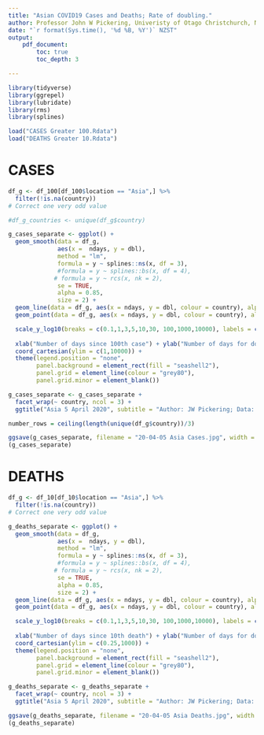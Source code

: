 ```yaml
---
title: "Asian COVID19 Cases and Deaths; Rate of doubling."
author: Professor John W Pickering, Univeristy of Otago Christchurch, New Zealand
date: "`r format(Sys.time(), '%d %B, %Y')` NZST"
output:
    pdf_document:
        toc: true
        toc_depth: 3

---
```

```r
library(tidyverse)
library(ggrepel)
library(lubridate)
library(rms)
library(splines)

load("CASES Greater 100.Rdata")
load("DEATHS Greater 10.Rdata")


```
\newpage  

# CASES
```r

df_g <- df_100[df_100$location == "Asia",] %>% 
  filter(!is.na(country))
# Correct one very odd value

#df_g_countries <- unique(df_g$country) 
```


```r


g_cases_separate <- ggplot() +
  geom_smooth(data = df_g, 
              aes(x =  ndays, y = dbl), 
              method = "lm",
              formula = y ~ splines::ns(x, df = 3),
              #formula = y ~ splines::bs(x, df = 4),
             # formula = y ~ rcs(x, nk = 2),
              se = TRUE,
              alpha = 0.85, 
              size = 2) +
  geom_line(data = df_g, aes(x = ndays, y = dbl, colour = country), alpha = 0.6, size = 0.5) +
  geom_point(data = df_g, aes(x = ndays, y = dbl, colour = country), alpha = 0.6, size = 0.5) +

  scale_y_log10(breaks = c(0.1,1,3,5,10,30, 100,1000,10000), labels = c("0.1","1","3" ,"5", "10", "30","100","1000","10000")) +
  
  xlab("Number of days since 100th case") + ylab("Number of days for doubling") +
  coord_cartesian(ylim = c(1,10000)) +
  theme(legend.position = "none",
        panel.background = element_rect(fill = "seashell2"),
        panel.grid = element_line(colour = "grey80"),
        panel.grid.minor = element_blank()) 

g_cases_separate <- g_cases_separate + 
  facet_wrap(~ country, ncol = 3) + 
  ggtitle("Asia 5 April 2020", subtitle = "Author: JW Pickering; Data: John Hopkins University")

number_rows = ceiling(length(unique(df_g$country))/3)

ggsave(g_cases_separate, filename = "20-04-05 Asia Cases.jpg", width = 210  , height = 20 + 40 * number_rows, units = "mm")
(g_cases_separate)
```

\newpage
# DEATHS
```r

df_g <- df_10[df_10$location == "Asia",] %>% 
  filter(!is.na(country))
# Correct one very odd value

```

```r

g_deaths_separate <- ggplot() +
  geom_smooth(data = df_g, 
              aes(x =  ndays, y = dbl), 
              method = "lm",
              formula = y ~ splines::ns(x, df = 3),
              #formula = y ~ splines::bs(x, df = 4),
             # formula = y ~ rcs(x, nk = 2),
              se = TRUE,
              alpha = 0.85, 
              size = 2) +
  geom_line(data = df_g, aes(x = ndays, y = dbl, colour = country), alpha = 0.6, size = 0.5) +
  geom_point(data = df_g, aes(x = ndays, y = dbl, colour = country), alpha = 0.6, size = 0.5) +

  scale_y_log10(breaks = c(0.1,1,3,5,10,30, 100,1000,10000), labels = c("0.1","1","3" ,"5", "10", "30","100","1000","10000")) +
  
  xlab("Number of days since 10th death") + ylab("Number of days for doubling") +
  coord_cartesian(ylim = c(0.25,1000)) +
  theme(legend.position = "none",
        panel.background = element_rect(fill = "seashell2"),
        panel.grid = element_line(colour = "grey80"),
        panel.grid.minor = element_blank()) 

g_deaths_separate <- g_deaths_separate + 
  facet_wrap(~ country, ncol = 3) + 
  ggtitle("Asia 5 April 2020", subtitle = "Author: JW Pickering; Data: John Hopkins University")

ggsave(g_deaths_separate, filename = "20-04-05 Asia Deaths.jpg", width = 210  , height = 20 + 40 * number_rows , units = "mm")
(g_deaths_separate)
```

